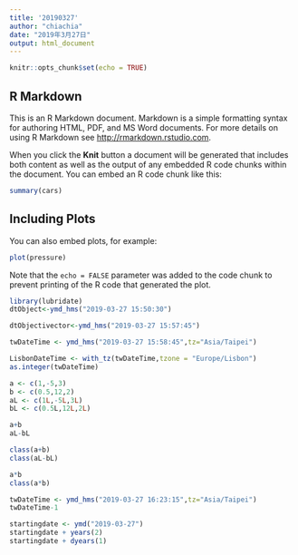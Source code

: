 ```yaml
---
title: '20190327'
author: "chiachia"
date: "2019年3月27日"
output: html_document
---
```


```r
knitr::opts_chunk$set(echo = TRUE)
```

## R Markdown

This is an R Markdown document. Markdown is a simple formatting syntax for authoring HTML, PDF, and MS Word documents. For more details on using R Markdown see <http://rmarkdown.rstudio.com>.

When you click the **Knit** button a document will be generated that includes both content as well as the output of any embedded R code chunks within the document. You can embed an R code chunk like this:

```r
summary(cars)
```

## Including Plots

You can also embed plots, for example:

```r
plot(pressure)
```

Note that the `echo = FALSE` parameter was added to the code chunk to prevent printing of the R code that generated the plot.

```r
library(lubridate)
dtObject<-ymd_hms("2019-03-27 15:50:30")
```

```r
dtObjectivector<-ymd_hms("2019-03-27 15:57:45")
```

```r
twDateTime <- ymd_hms("2019-03-27 15:58:45",tz="Asia/Taipei")
```

```r
LisbonDateTime <- with_tz(twDateTime,tzone = "Europe/Lisbon")
as.integer(twDateTime)
```

```r
a <- c(1,-5,3)
b <- c(0.5,12,2)
aL <- c(1L,-5L,3L)
bL <- c(0.5L,12L,2L)
```

```r
a+b
aL-bL
```

```R
class(a+b)
class(aL-bL)
```

```R
a*b
class(a*b)
```

```r
twDateTime <- ymd_hms("2019-03-27 16:23:15",tz="Asia/Taipei")
twDateTime-1
```

```r
startingdate <- ymd("2019-03-27")
startingdate + years(2)
startingdate + dyears(1)
```